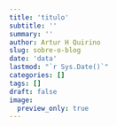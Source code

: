 ```yaml
---
title: 'titulo'
subtitle: ''
summary: ''
author: Artur H Quirino
slug: sobre-o-blog
date: 'data'
lastmod: "`r Sys.Date()`"
categories: []
tags: []
draft: false
image:
  preview_only: true
---
```



